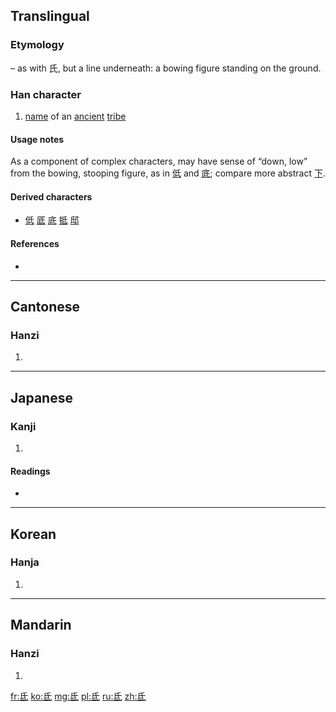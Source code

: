 ==Translingual==
===Etymology===
{{Han compound|氏|t1=(bowing figure)|一|ls=p}} – as with 氏, but a line underneath: a bowing figure standing on the ground.

===Han character===
{{Han char|rn=83|rad=氏|as=01|sn=5|four=7274<sub>0</sub>|canj=竹心一 (HPM), 竹女心戈 (HVPI)|ids=⿱[[氏]][[丶]], ⿱氏[[一]]}}

# [[name]] of an [[ancient]] [[tribe]]

====Usage notes====
As a component of complex characters, may have sense of “down, low” from the bowing, stooping figure, as in [[低]] and [[底]]; compare more abstract [[下]].

====Derived characters====
* [[低]] [[厎]] [[底]] [[抵]] [[邸]]

====References====
* {{Han ref|kx=0597.190|dkj=17027|dj=0988.310|hdz=32130.020|uh=6C10|ud=27664|bh=A5C2|bd=42434}}

----

==Cantonese==

===Hanzi===
{{yue-hanzi|jyut=[[dai1]], [[dai2]]|y=dai1, dai2}}

# {{defn|lang=yue|sort=氏01}}

----

==Japanese==

===Kanji===
{{ja-kanji|grade=|rs=氏01}}

# {{defn|lang=ja|sort=氏01}}

====Readings====
* {{ja-readings|on=[[てい]] (tei), [[たい]] (tai), [[し]] (shi), [[ち]] (chi)|kun=[[ふもと]] (fumoto)}}

----

==Korean==

===Hanja===
{{ko-hanja|hangeul=저|eumhun=|rv=jeo|mr=chŏ|y=ce}}

# {{defn|lang=ko|sort=氏01}}

----

==Mandarin==

===Hanzi===
{{cmn-hanzi|pin=[[dī]] ([[di1]]), [[dǐ]] ([[di3]]), [[zhī]] ([[zhi1]])|wg=ti<sup>1</sup>, ti<sup>3</sup>, chih<sup>1</sup>}}

# {{defn|lang=cmn|sort=氏01}}

[[fr:氐]]
[[ko:氐]]
[[mg:氐]]
[[pl:氐]]
[[ru:氐]]
[[zh:氐]]